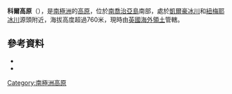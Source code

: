 {{coord|54|14|S|36|57|W|source:GNIS|display=title}}

'''科爾高原'''（{{lang-en|Kohl Plateau}}），是[[南極洲|南極洲]]的[[高原|高原]]，位於[[南喬治亞島|南喬治亞島]]南部，處於[[凱爾豪冰川|凱爾豪冰川]]和[[紐梅耶冰川|紐梅耶冰川]]源頭附近，海拔高度超過760米，現時由[[英國海外領土|英國海外領土]]管轄。

==參考資料==
*{{cite gnis | type = antarid | id = 8114| name = Kohl Plateau | accessdate = 2013-05-13}}
*{{usgs-gazetteer|id=8114}}

{{Antarctica-geo-stub}}
[[Category:南極洲高原|Category:南極洲高原]]